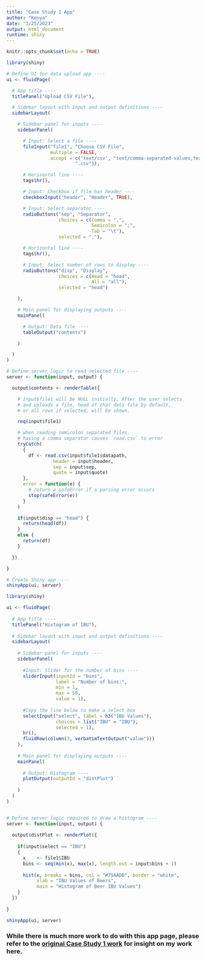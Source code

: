 ```yaml
---
title: "Case Study 1 App"
author: "Kenya"
date: "3/25/2023"
output: html_document
runtime: shiny
---
```


```r
knitr::opts_chunk$set(echo = TRUE)
```

```r

library(shiny)

# Define UI for data upload app ----
ui <- fluidPage(

  # App title ----
  titlePanel("Upload CSV File"),

  # Sidebar layout with input and output definitions ----
  sidebarLayout(

    # Sidebar panel for inputs ----
    sidebarPanel(

      # Input: Select a file ----
      fileInput("file1", "Choose CSV File",
                multiple = FALSE,
                accept = c("text/csv", "text/comma-separated-values,text/plain",
                         ".csv")),

      # Horizontal line ----
      tags$hr(),

      # Input: Checkbox if file has header ----
      checkboxInput("header", "Header", TRUE),

      # Input: Select separator ----
      radioButtons("sep", "Separator",
                   choices = c(Comma = ",",
                               Semicolon = ";",
                               Tab = "\t"),
                   selected = ","),

      # Horizontal line ----
      tags$hr(),

      # Input: Select number of rows to display ----
      radioButtons("disp", "Display",
                   choices = c(Head = "head",
                               All = "all"),
                   selected = "head")

    ),

    # Main panel for displaying outputs ----
    mainPanel(

      # Output: Data file ----
      tableOutput("contents")

    )

  )
)

# Define server logic to read selected file ----
server <- function(input, output) {

  output$contents <- renderTable({

    # input$file1 will be NULL initially. After the user selects
    # and uploads a file, head of that data file by default,
    # or all rows if selected, will be shown.

    req(input$file1)

    # when reading semicolon separated files,
    # having a comma separator causes `read.csv` to error
    tryCatch(
      {
        df <- read.csv(input$file1$datapath,
                 header = input$header,
                 sep = input$sep,
                 quote = input$quote)
      },
      error = function(e) {
        # return a safeError if a parsing error occurs
        stop(safeError(e))
      }
    )

    if(input$disp == "head") {
      return(head(df))
    }
    else {
      return(df)
    }

  })

}

# Create Shiny app ----
shinyApp(ui, server)
```
```r

library(shiny)

ui <- fluidPage(
  
  # App title ----
  titlePanel("Histogram of IBU"),
  
  # Sidebar layout with input and output definitions ----
  sidebarLayout(
    
    # Sidebar panel for inputs ----
    sidebarPanel(
      
      #Input: Slider for the number of bins ----
      sliderInput(inputId = "bins",
                  label = "Number of bins:",
                  min = 1,
                  max = 50,
                  value = 1),
      
      #Copy the line below to make a select box 
      selectInput("select", label = h3("IBU Values"), 
                  choices = list("IBU" = "IBU"), 
                  selected = 1),
      hr(),
      fluidRow(column(3, verbatimTextOutput("value")))
    ),
    
    # Main panel for displaying outputs ----
    mainPanel(
      
      # Output: Histogram ----
      plotOutput(outputId = "distPlot")
      
    )
  )
)


# Define server logic required to draw a histogram ----
server <- function(input, output) {
  
  output$distPlot <- renderPlot({
    
    if(input$select == "IBU")
    {
      x    <- file1$IBU
      bins <- seq(min(x), max(x), length.out = input$bins + 1)
      
      hist(x, breaks = bins, col = "#75AADB", border = "white",
           xlab = "IBU Values of Beers",
           main = "Histogram of Beer IBU Values")
    }
  })
  
}

shinyApp(ui, server)
```

### While there is much more work to do with this app page, please refer to the [original Case Study 1 work](https://kenyaroy.github.io/Case-Study-1.html) for insight on my work here.
